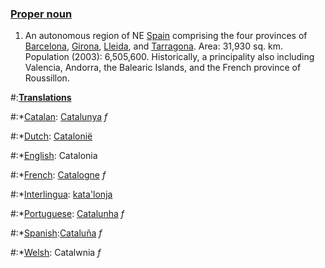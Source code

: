 ===[[Proper noun]]===
#An autonomous region of NE [[Spain]] comprising the four provinces of [[Barcelona]], [[Girona]], [[Lleida]], and [[Tarragona]]. Area: 31,930 sq. km. Population (2003): 6,505,600. Historically, a principality also including Valencia, Andorra, the Balearic Islands, and the French province of Roussillon.

#:'''[[Translation]]s'''
#:*[[Catalan]]: [[Catalunya]] ''f''
#:*[[Dutch]]: [[Catalonië]]
#:*[[English]]: Catalonia
#:*[[French]]: [[Catalogne]] ''f''
#:*[[Interlingua]]: [[kata'lonja]]
#:*[[Portuguese]]: [[Catalunha]] ''f''
#:*[[Spanish]]:[[Cataluña]] ''f''
#:*[[Welsh]]: Catalwnia ''f''